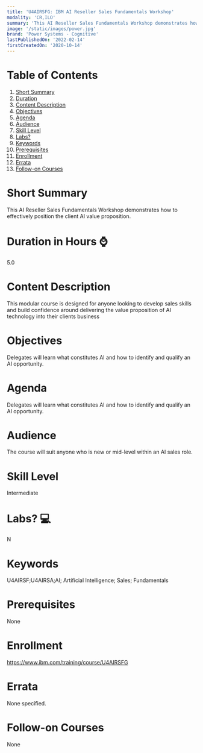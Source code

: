 ```yaml
---
title: 'U4AIRSFG: IBM AI Reseller Sales Fundamentals Workshop'
modality: 'CR,ILO'
summary: 'This AI Reseller Sales Fundamentals Workshop demonstrates how to effectively position the client AI value proposition.'
image: '/static/images/power.jpg'
brand: 'Power Systems - Cognitive'
lastPublishedOn: '2022-02-14'
firstCreatedOn: '2020-10-14'
---
```

# Table of Contents
1.  [Short Summary](#short-summary)
2.  [Duration](#duration-in-hours-)
3.  [Content Description](#content-description)
4.  [Objectives](#objectives)
5.  [Agenda](#agenda)
6.  [Audience](#audience)
7.  [Skill Level](#skill-level)
8.  [Labs?](#labs-)
9.  [Keywords](#keywords)
10. [Prerequisites](#prerequisites)
11. [Enrollment](#enrollment)
12. [Errata](#errata)
13. [Follow-on Courses](#follow-on-courses)

# Short Summary
This AI Reseller Sales Fundamentals Workshop demonstrates how to effectively position the client AI value proposition.

# Duration in Hours ⌚
5.0

# Content Description
This modular course is designed for anyone looking to develop sales skills and build confidence around delivering the value proposition of AI technology into their clients business 



# Objectives
Delegates will learn what constitutes AI and how to identify and qualify an AI opportunity.



# Agenda
Delegates will learn what constitutes AI and how to identify and qualify an AI opportunity.



# Audience
The course will suit anyone who is new or mid-level within an AI sales role. 



# Skill Level
Intermediate        

# Labs? 💻
N

# Keywords
U4AIRSF;U4AIRSA;AI; Artificial Intelligence; Sales; Fundamentals

# Prerequisites
None

# Enrollment
https://www.ibm.com/training/course/U4AIRSFG

# Errata
None specified.

# Follow-on Courses
None

